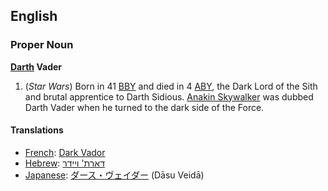 ==English==

===Proper Noun===
{{Wikipedia}}
'''[[Darth]] Vader'''

#(''Star Wars'') Born in 41 [[BBY]] and died in 4 [[ABY]], the Dark Lord of the Sith and brutal apprentice to Darth Sidious.  [[Anakin Skywalker]] was dubbed Darth Vader when he turned to the dark side of the Force.

====Translations====
*[[French]]: [[Dark Vador]]
*[[Hebrew]]: [[דארת' ויידר]]
*[[Japanese]]: [[ダース・ヴェイダー]] (D&#257;su Veid&#257;)